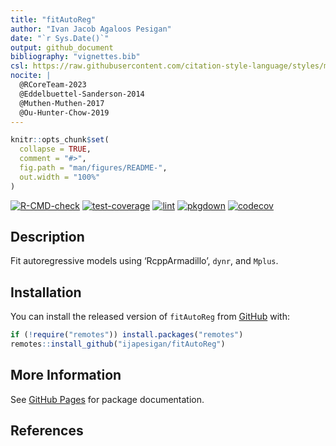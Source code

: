 ```yaml
---
title: "fitAutoReg"
author: "Ivan Jacob Agaloos Pesigan"
date: "`r Sys.Date()`"
output: github_document
bibliography: "vignettes.bib"
csl: https://raw.githubusercontent.com/citation-style-language/styles/master/apa.csl
nocite: |
  @RCoreTeam-2023
  @Eddelbuettel-Sanderson-2014
  @Muthen-Muthen-2017
  @Ou-Hunter-Chow-2019
---
```


<!-- README.md is generated from .setup/readme/README.Rmd. Please edit that file -->

```r
knitr::opts_chunk$set(
  collapse = TRUE,
  comment = "#>",
  fig.path = "man/figures/README-",
  out.width = "100%"
)
```

<!-- badges: start -->
[![R-CMD-check](https://github.com/ijapesigan/fitAutoReg/workflows/R-CMD-check/badge.svg)](https://github.com/ijapesigan/fitAutoReg/actions)
[![test-coverage](https://github.com/ijapesigan/fitAutoReg/actions/workflows/test-coverage.yml/badge.svg)](https://github.com/ijapesigan/fitAutoReg/actions/workflows/test-coverage.yml)
[![lint](https://github.com/ijapesigan/fitAutoReg/actions/workflows/lint.yml/badge.svg)](https://github.com/ijapesigan/fitAutoReg/actions/workflows/lint.yml)
[![pkgdown](https://github.com/ijapesigan/fitAutoReg/actions/workflows/pkgdown-gh-pages.yml/badge.svg)](https://github.com/ijapesigan/fitAutoReg/actions/workflows/pkgdown-gh-pages.yml)
[![codecov](https://codecov.io/gh/ijapesigan/fitAutoReg/branch/main/graph/badge.svg)](https://codecov.io/gh/ijapesigan/fitAutoReg)
<!-- badges: end -->

## Description

Fit autoregressive models using 'RcppArmadillo', `dynr`, and `Mplus`.

## Installation

You can install the released version of
`fitAutoReg`
from
[GitHub](https://github.com/ijapesigan/fitAutoReg) with:

```r
if (!require("remotes")) install.packages("remotes")
remotes::install_github("ijapesigan/fitAutoReg")
```

## More Information

See
[GitHub Pages](https://ijapesigan.github.io/fitAutoReg)
for package documentation.

## References
